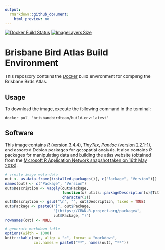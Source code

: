 ```yaml
---
output:
  rmarkdown::github_document:
    html_preview: no
---
```


<!--- README.md is generated from README.Rmd. Please edit that file -->

[![Docker Build Status](https://img.shields.io/docker/build/brisbanebirdteam/build-env.svg)](https://hub.docker.com/r/brisbanebirdteam/build-env/)
[![ImageLayers Size](https://images.microbadger.com/badges/image/brisbanebirdteam/build-env.svg)](https://hub.docker.com/r/brisbanebirdteam/build-env/)

# Brisbane Bird Atlas Build Environment

This repository contains the [Docker](http://docker.com) build environment for compiling the Brisbane Birds Atlas.

## Usage

To download the image, execute the following command in the terminal:

```
docker pull "brisbanebirdteam/build-env:latest"
```

## Software

This image contains [_R_ (version 3.4.4)](https://cran.r-project.org/), [_TinyTex_](https://yihui.name/tinytex/), [_Pandoc_ (version 2.2.1-1)](https://pandoc.org/), and assorted Debian packages for geospatial analysis. It also contains _R_ packages for manipulating data and building the atlas website (obtained from the [Microsoft R Application Network snapshot taken on 16th May 2018](https://mran.microsoft.com/snapshot/2018-05-16)).

```r
# create image meta-data
out <- as.data.frame(installed.packages()[, c("Package", "Version")])
names(out) <- c("Package", "Version")
out$Description <- vapply(out$Package,
                          function(x) utils::packageDescription(x)$Title,
                          character(1))
out$Description <- gsub("\n", "", out$Description, fixed = TRUE)
out$Package <- paste0("[", out$Package,
                      "](https://CRAN.R-project.org/package=",
                      out$Package, ")")
rownames(out) <- NULL

# generate markdown table
options(width = 1000)
knitr::kable(out, align = "c", format = "markdown",
             col.names = paste0("**", names(out), "**"))
```
